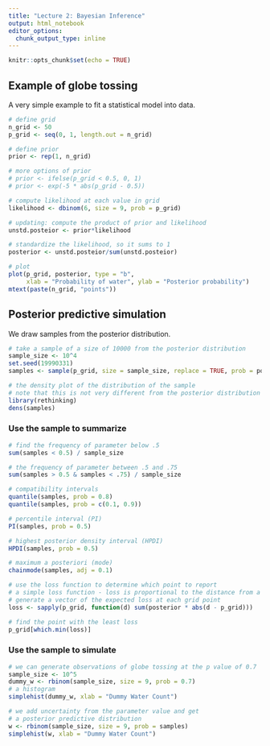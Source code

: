 ```yaml
---
title: "Lecture 2: Bayesian Inference"
output: html_notebook
editor_options: 
  chunk_output_type: inline
---
```


```r
knitr::opts_chunk$set(echo = TRUE)
```

## Example of globe tossing

A very simple example to fit a statistical model into data.
```r
# define grid
n_grid <- 50
p_grid <- seq(0, 1, length.out = n_grid)

# define prior
prior <- rep(1, n_grid)

# more options of prior
# prior <- ifelse(p_grid < 0.5, 0, 1)
# prior <- exp(-5 * abs(p_grid - 0.5))

# compute likelihood at each value in grid
likelihood <- dbinom(6, size = 9, prob = p_grid)

# updating: compute the product of prior and likelihood
unstd.posteior <- prior*likelihood

# standardize the likelihood, so it sums to 1
posterior <- unstd.posteior/sum(unstd.posteior)
```

```r
# plot
plot(p_grid, posterior, type = "b", 
     xlab = "Probability of water", ylab = "Posterior probability")
mtext(paste(n_grid, "points"))
```

## Posterior predictive simulation

We draw samples from the posterior distribution. 
```r
# take a sample of a size of 10000 from the posterior distribution
sample_size <- 10^4
set.seed(19990331)
samples <- sample(p_grid, size = sample_size, replace = TRUE, prob = posterior)

# the density plot of the distribution of the sample
# note that this is not very different from the posterior distribution
library(rethinking)
dens(samples)
```


### Use the sample to summarize

```r
# find the frequency of parameter below .5
sum(samples < 0.5) / sample_size

# the frequency of parameter between .5 and .75
sum(samples > 0.5 & samples < .75) / sample_size

# compatibility intervals
quantile(samples, prob = 0.8)
quantile(samples, prob = c(0.1, 0.9))

# percentile interval (PI)
PI(samples, prob = 0.5)

# highest posterior density interval (HPDI)
HPDI(samples, prob = 0.5)

# maximum a posteriori (mode)
chainmode(samples, adj = 0.1)

# use the loss function to determine which point to report
# a simple loss function - loss is proportional to the distance from a point
# generate a vector of the expected loss at each grid point
loss <- sapply(p_grid, function(d) sum(posterior * abs(d - p_grid)))

# find the point with the least loss
p_grid[which.min(loss)]
```

### Use the sample to simulate

```r
# we can generate observations of globe tossing at the p value of 0.7
sample_size <- 10^5
dummy_w <- rbinom(sample_size, size = 9, prob = 0.7)
# a histogram
simplehist(dummy_w, xlab = "Dummy Water Count")

# we add uncertainty from the parameter value and get 
# a posterior predictive distribution
w <- rbinom(sample_size, size = 9, prob = samples)
simplehist(w, xlab = "Dummy Water Count")
```

